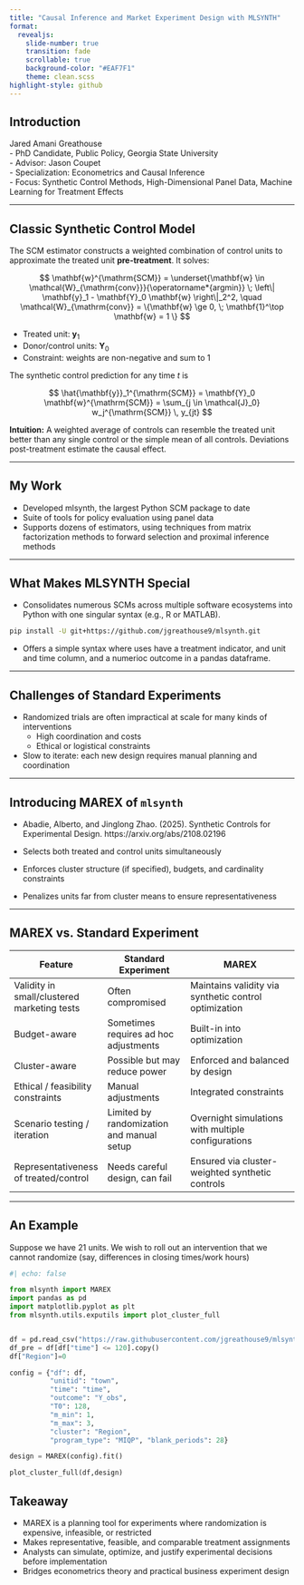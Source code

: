 ```yaml
---
title: "Causal Inference and Market Experiment Design with MLSYNTH"
format:
  revealjs: 
    slide-number: true
    transition: fade
    scrollable: true
    background-color: "#EAF7F1"
    theme: clean.scss
highlight-style: github
---
```


## Introduction

Jared Amani Greathouse  
- PhD Candidate, Public Policy, Georgia State University  
- Advisor: Jason Coupet  
- Specialization: Econometrics and Causal Inference  
- Focus: Synthetic Control Methods, High-Dimensional Panel Data, Machine Learning for Treatment Effects  

---

## Classic Synthetic Control Model

The SCM estimator constructs a weighted combination of control units to approximate the treated unit **pre-treatment**. It solves:  

$$
\mathbf{w}^{\mathrm{SCM}} 
= \underset{\mathbf{w} \in \mathcal{W}_{\mathrm{conv}}}{\operatorname*{argmin}} \; 
\left\| \mathbf{y}_1 - \mathbf{Y}_0 \mathbf{w} \right\|_2^2, 
\quad 
\mathcal{W}_{\mathrm{conv}} = \{\mathbf{w} \ge 0, \; \mathbf{1}^\top \mathbf{w} = 1 \}
$$

- Treated unit: $\mathbf{y}_1$  
- Donor/control units: $\mathbf{Y}_0$  
- Constraint: weights are non-negative and sum to 1  

The synthetic control prediction for any time $t$ is  

$$
\hat{\mathbf{y}}_1^{\mathrm{SCM}} = \mathbf{Y}_0 \mathbf{w}^{\mathrm{SCM}} = \sum_{j \in \mathcal{J}_0} w_j^{\mathrm{SCM}} \, y_{jt}
$$

**Intuition:** A weighted average of controls can resemble the treated unit better than any single control or the simple mean of all controls. Deviations post-treatment estimate the causal effect.


---

## My Work

- Developed mlsynth, the largest Python SCM package to date  
- Suite of tools for policy evaluation using panel data  
- Supports dozens of estimators, using techniques from matrix factorization methods to forward selection and proximal inference methods 

---

## What Makes MLSYNTH Special

- Consolidates numerous SCMs across multiple software ecosystems into Python with one singular syntax  (e.g., R or MATLAB). 

```bash
pip install -U git+https://github.com/jgreathouse9/mlsynth.git
```

- Offers a simple syntax where uses have a treatment indicator, and unit and time column, and a numerioc outcome in a pandas dataframe.

---

## Challenges of Standard Experiments

- Randomized trials are often impractical at scale for many kinds of interventions
  - High coordination and costs
  - Ethical or logistical constraints    
- Slow to iterate: each new design requires manual planning and coordination 

---

## Introducing MAREX of ```mlsynth```

* Abadie, Alberto, and Jinglong Zhao. (2025). Synthetic Controls for Experimental Design. https://arxiv.org/abs/2108.02196

- Selects both treated and control units simultaneously

- Enforces cluster structure (if specified), budgets, and cardinality constraints

- Penalizes units far from cluster means to ensure representativeness

---

## MAREX vs. Standard Experiment

| Feature                                     | Standard Experiment                       | MAREX                                                 |
| ------------------------------------------- | ----------------------------------------- | ----------------------------------------------------- |
| Validity in small/clustered marketing tests | Often compromised                         | Maintains validity via synthetic control optimization |
| Budget-aware                                | Sometimes requires ad hoc adjustments     | Built-in into optimization                            |
| Cluster-aware                               | Possible but may reduce power             | Enforced and balanced by design                       |
| Ethical / feasibility constraints           | Manual adjustments                        | Integrated constraints                                |
| Scenario testing / iteration                | Limited by randomization and manual setup | Overnight simulations with multiple configurations    |
| Representativeness of treated/control       | Needs careful design, can fail            | Ensured via cluster-weighted synthetic controls       |
---

## An Example

Suppose we have 21 units. We wish to roll out an intervention that we cannot randomize (say, differences in closing times/work hours)

```python

#| echo: false

from mlsynth import MAREX
import pandas as pd
import matplotlib.pyplot as plt
from mlsynth.utils.exputils import plot_cluster_full


df = pd.read_csv("https://raw.githubusercontent.com/jgreathouse9/mlsynth/refs/heads/main/basedata/Curacao_EXP_922.csv")
df_pre = df[df["time"] <= 120].copy()
df["Region"]=0

config = {"df": df,
          "unitid": "town",
          "time": "time",
          "outcome": "Y_obs",
          "T0": 128,
          "m_min": 1,
          "m_max": 3,
          "cluster": "Region",
          "program_type": "MIQP", "blank_periods": 28}

design = MAREX(config).fit()

plot_cluster_full(df,design)
```

## Takeaway

- MAREX is a planning tool for experiments where randomization is expensive, infeasible, or restricted  
- Makes representative, feasible, and comparable treatment assignments  
- Analysts can simulate, optimize, and justify experimental decisions before implementation  
- Bridges econometrics theory and practical business experiment design

